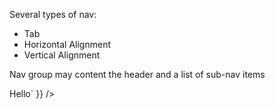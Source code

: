 Several types of nav:
- Tab
- Horizontal Alignment
- Vertical Alignment

Nav group may content the header and a list of sub-nav items
<div className="docs-example" dangerouslySetInnerHTML={{ __html: `<html>Hello<script>console.log("haha")</script></html>` }} />